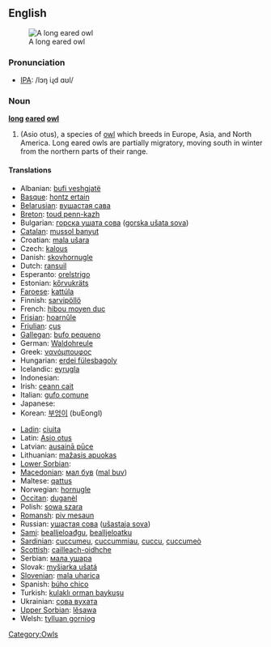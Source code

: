 {{wikipedia}}
==English==
[[Image:CRW 2987.jpg|thumb|A long eared owl]]

===Pronunciation===
*[[w:IPA|IPA]]: /lɔŋ iɻd ɑʊl/

===Noun===
'''[[long]] [[eared]] [[owl]]'''

# (Asio otus), a species of [[owl]] which breeds in Europe, Asia, and North America. Long eared owls are partially migratory, moving south in winter from the northern parts of their range.

====Translations====
{{top}}
*Albanian: [[bufi veshgjatë]]
*[[Basque]]: [[hontz ertain]]
*[[Belarusian]]: [[вушастая сава]]
*[[Breton]]: [[toud penn-kazh]]
*Bulgarian: [[горска ушата сова]] ([[gorska ušata sova]])
*[[Catalan]]: [[mussol banyut]]
*Croatian: [[mala ušara]]
*Czech: [[kalous]]
*Danish: [[skovhornugle]]
*Dutch: [[ransuil]] {{m}}
*Esperanto: [[orelstrigo]]
*Estonian: [[kőrvukräts]]
*[[Faroese]]: [[kattúla]]
*Finnish: [[sarvipöllö]]
*French: [[hibou moyen duc]] {{m}}
*[[Frisian]]: [[hoarnûle]]
*[[Friulian]]: [[çus]]
*[[Gallegan]]: [[bufo pequeno]]
*German: [[Waldohreule]] {{f}}
*Greek: [[νανόμπουφος]] '' ''
*Hungarian: [[erdei fülesbagoly]]
*Icelandic: [[eyrugla]]
*Indonesian: [[]]
*Irish: [[ceann cait]]
*Italian: [[gufo comune]] '' ''
*Japanese: [[]]
*Korean: [[부엉이]] (buEongI)
{{mid}}
*[[Ladin]]: [[ciuita]]
*Latin: [[Asio otus]] '' ''
*Latvian: [[ausainā pūce]]
*Lithuanian: [[mažasis apuokas]]
*[[Lower Sorbian]]:
*[[Macedonian]]: [[мал був]] ([[mal buv]])
*Maltese: [[qattus]]
*Norwegian: [[hornugle]]
*[[Occitan]]: [[duganèl]]
*Polish: [[sowa szara]] '' ''
*[[Romansh]]: [[piv mesaun]]
*Russian: [[ушастая сова]] ([[ušastaja sova]]) '' ''
*[[Sami]]: [[bealljeloađgu]], [[bealljeloatku]]
*[[Sardinian]]: [[cuccumeu]], [[cuccummiau]], [[cuccu]], [[cuccumeò]]
*[[Scottish]]: [[cailleach-oidhche]]
*Serbian: [[мала ушара]]
*Slovak: [[myšiarka ušatá]]
*[[Slovenian]]: [[mala uharica]]
*Spanish: [[búho chico]] '' ''
*Turkish: [[kulaklı orman baykuşu]]
*Ukrainian: [[сова вухата]]
*[[Upper Sorbian]]: [[lěsawa]]
*Welsh: [[tylluan gorniog]]
{{bottom}}

[[Category:Owls]]